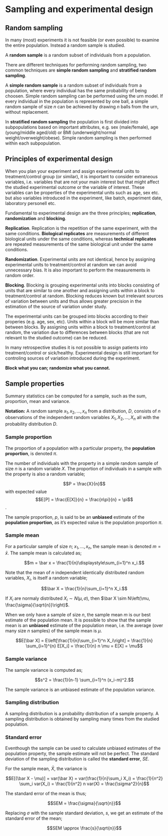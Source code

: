 # Sampling and experimental design {#prob-04sample}

## Random sampling

In many (most) experiments it is not feasible (or even possible) to examine the entire population. Instead a random sample is studied.

A **random sample** is a random subset of individuals from a population.

There are different techniques for performing random sampling, two common techniques are **simple random sampling** and **stratified random sampling**.

A **simple random sample** is a random subset of individuals from a population, where every individual has the same probability of being choosen. Simple random sampling can be performed using the urn model. If every individual in the population is represented by one ball, a simple random sample of size $n$ can be achieved by drawing $n$ balls from the urn, without replacement.

<!-- **Notation** -->
  
  <!-- A random sample $x_1,x_2,\dots,x_n$ from a distribution, $D$, consists of $n$ observations of the independent random variables $X_1, X_2,\dots,X_n$ all with the distribution $D$. -->
  
  <!-- ## The urn model to perform simple random sampling -->
  
  <!-- Let every individual in the population be represented by a ball. The value on each ball is the measurement we are interested in, for example height, shoe size, hair color, healthy/sick, type of cancer/no cancer, blood glucose value, etc. -->
  
  <!-- Draw $n$ balls from the urn, without replacement, to get a random sample of size $n$. -->
  
  In **stratified random sampling** the population is first divided into subpopulations based on important attributes, e.g. sex (male/female), age (young/middle aged/old) or BMI (underweight/normal weight/overweight/obese). Simple random sampling is then performed within each subpopulation.

## Principles of experimental design

When you plan your experiment and assign experimental units to treatment/control group (or similar), it is important to consider extraneous variables, i.e. variables that are not your main interest but that might affect the studied experimental outcome or the variable of interest. These variables can be properties of the experimental units such as age, sex etc. but also variables introduced in the experiment, like batch, experiment date, laboratory personell etc.

Fundamental to experimental design are the three principles; **replication**, **randomization** and **blocking**.

**Replication**. Replication is the repetition of the same experiment, with the same conditions. **Biological replicates** are measurements of different biological units under the same conditions, whereas **technical replicates** are repeated measurements of the same biological unit under the same conditions.

**Randomization**. Experimental units are not identical, hence by assigning experimental units to treatment/control at random we can avoid unnecessary bias. It is also important to perform the measurements in random order.

<!-- - **Completely randomized design**, the experimental units are assigned to treatment and control groups at random. -->
  
  <!-- - **Randomized block design**, first group the experimental units based on extraneous variables such as sex, age, BMI, then within each group assign the experimental units to treatment/control at random. -->
  
  **Blocking**. Blocking is grouping experimental units into blocks consisting of units that are similar to one another and assigning units within a block to treatment/control at random. Blocking reduces known but irrelevant sources of variation between units and thus allows greater precision in the estimation of the source of variation under study.

The experimental units can be grouped into blocks according to their properies (e.g. age, sex, etc). Units within a block will be more similar than between blocks. By assigning units within a block to treatment/control at random, the variation due to differences between blocks (that are not relevant to the studied outcome) can be reduced.

In many retrospective studies it is not possible to assign patients into treatment/control or sick/healthy. Experimental design is still important for controling sources of variation introduced during the experiment.

**Block what you can; randomize what you cannot.**
  
## Sample properties
  
Summary statistics can be computed for a sample, such as the sum, proportion, mean and variance.

**Notation:** A random sample $x_1,x_2,\dots,x_n$ from a distribution, $D$, consists of $n$ observations of the independent random variables $X_1, X_2,\dots,X_n$ all with the probability distribution $D$.

### Sample proportion

The proportion of a population with a particular property, the **population proportion**, is denoted $\pi$.

The number of individuals with the property in a simple random sample of size $n$ is a random variable $X$. The proportion of individuals in a sample with the property is also a random variable;

$$P = \frac{X}{n}$$ with expected value $$E[P] = \frac{E[X]}{n} = \frac{n\pi}{n} = \pi$$.

The sample proportion, $p$, is said to be an **unbiased** estimate of the **population proportion**, as it's expected value is the population proportion $\pi$.

### Sample mean

For a particular sample of size $n$; $x_1, \dots, x_n$, the sample mean is denoted $m = \bar x$. The sample mean is calculated as;

$$m = \bar x = \frac{1}{n}\displaystyle\sum_{i=1}^n x_i.$$

Note that the mean of $n$ independent identically distributed random variables, $X_i$, is itself a random variable;

$$\bar X = \frac{1}{n}\sum_{i=1}^n X_i.$$

If $X_i$ are normaly distributed $X_i \sim N(\mu, \sigma)$, then $\bar X \sim N\left(\mu, \frac{\sigma}{\sqrt{n}}\right)$.

When we only have a sample of size $n$, the sample mean $m$ is our best estimate of the population mean. It is possible to show that the sample mean is an **unbiased** estimate of the population mean, i.e. the average (over many size $n$ samples) of the sample mean is $\mu$.

$$E[\bar X] = E\left[\frac{1}{n}\sum_{i=1}^n X_i\right] = \frac{1}{n} \sum_{i=1}^{n} E[X_i] = \frac{1}{n} n \mu = E[X] = \mu$$


### Sample variance

The sample variance is computed as;

$$s^2 = \frac{1}{n-1} \sum_{i=1}^n (x_i-m)^2.$$

The sample variance is an unbiased estimate of the population variance.

### Sampling distribution

A sampling distribution is a probability distribution of a sample property. A sampling distribution is obtained by sampling many times from the studied population.

### Standard error

Eventhough the sample can be used to calculate unbiased estimates of the population property, the sample estimate will not be perfect. The standard deviation of the sampling distribution is called the **standard error**, $SE$.

For the sample mean, $\bar X$, the variance is

$$E[(\bar X - \mu)] = var(\bar X) = var(\frac{1}{n}\sum_i X_i) = \frac{1}{n^2} \sum_i var(X_i) = \frac{1}{n^2} n var(X) = \frac{\sigma^2}{n}$$

The standard error of the mean is thus;

$$SEM = \frac{\sigma}{\sqrt{n}}$$

Replacing $\sigma$ with the sample standard deviation, $s$, we get an estimate of the standard error of the mean;

$$SEM \approx \frac{s}{\sqrt{n}}$$
